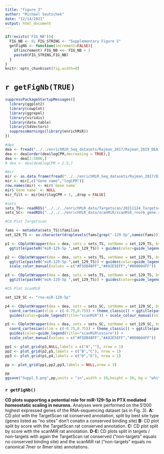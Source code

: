 ```yaml
---
title: "figure_3"
author: "Michael Soutschek"
date: "12/14/2021"
output: html_document
---
```



```r
if(!exists('FIG_NB')){
  FIG_NB <- 0; FIG_STRING <- "Supplementary Figure S"
  getFigNb <- function(increment=FALSE){
    if(increment) FIG_NB <<- FIG_NB + 1
    paste0(FIG_STRING,FIG_NB)
  }
}
knitr::opts_chunk$set(fig.width=8)
```

# `r getFigNb(TRUE)`


```r
suppressPackageStartupMessages({
  library(ggplot2)
  library(cowplot)
  library(ggrepel)
  library(viridis)
  library(data.table)
  library(S4Vectors)
  suppressWarnings(library(enrichMiR))
})
```


```r
#dea
dea <- fread("../../enrichMiR_Seq_datasets/Rajman_2017/Rajman_2019_DEA.csv")
dea <- dea[order(dea$logCPM,decreasing = TRUE),]
dea <- dea[1:5000,]
# dea <- dea[dea$logCPM > 2.5,]

#mir
mir <- as.data.frame(fread("../../enrichMiR_Seq_datasets/Rajman_2017/DIV20 enrich Neuron HC miRNA.csv"))
mir <- mir[,c("Gene name","logCPM")]
row.names(mir) <- mir$`Gene name`
mir$`Gene name` <- NULL
mir_filt <- mir[mir$logCPM > 5, ,drop = FALSE]

#sets
sets_TS<- readRDS("../../../enrichMiR_data/Targetscan/20211124_Targetscan8_Mouse_ConPred_rat.rds")
sets_SC<- readRDS("../../../enrichMiR_data/scanMiR/scanMiR_rnor6_gene.rds")
```





```r
#CD Plot Targetscan

fams <- metadata(sets_TS)$families
set_129_TS <- as.character(droplevels(fams[grep("-129-5p",names(fams))]))

p1 <- CDplotWrapper(dea = dea, sets = sets_TS, setName = set_129_TS, by = "sites", k = 2) + coord_cartesian(xlim = c(-0.75,0.75)) + theme_classic() + 
  ggtitle(paste0("miR-129-5p ",set_129_TS)) + guides(color=guide_legend(title="TargetScan")) + scale_colour_manual(values=c("#000004FF","#E65D2FFF"))

p2 <- CDplotWrapper(dea = dea, sets = sets_TS, setName = set_129_TS, by = "score") + coord_cartesian(xlim = c(-0.75,0.75)) + theme_classic() + 
  ggtitle(paste0("miR-129-5p ",set_129_TS)) + guides(color=guide_legend(title="TargetScan\ncontext++ score")) + 
  scale_color_manual(values = c("#F5DB4BFF","#A92E5EFF","#000004FF"))

p3 <- CDplotWrapper(dea = dea, sets = sets_TS, setName = set_129_TS, by = "best_stype", k = 2) + coord_cartesian(xlim = c(-0.75,0.75)) + theme_classic() + 
  ggtitle(paste0("miR-129-5p ",set_129_TS)) + guides(color=guide_legend(title="TargetScan\nbest site type")) 
```





```r
#CD Plot ScanMiR

set_129_SC <- "rno-miR-129-5p"

p4 <- CDplotWrapper(dea = dea, sets = sets_SC, setName = set_129_SC, by = "sites", k = 2) + 
  coord_cartesian(xlim = c(-0.75,0.75)) + theme_classic() + ggtitle(paste0("miR-129-5p ")) +
  guides(color=guide_legend(title="scanMiR")) + scale_colour_manual(values=c("#000004FF","#E65D2FFF"))

p5 <- CDplotWrapper(dea = dea, sets = sets_SC, setName = set_129_SC, by = "score") + 
  coord_cartesian(xlim = c(-0.75,0.75)) + theme_classic() + ggtitle(paste0("miR-129-5p ")) +
  guides(color=guide_legend(title="scanMiR\nscore")) + 
  scale_color_manual(values = c("#F5DB4BFF","#A92E5EFF","#000004FF"))
```







```r
pp1 <- plot_grid(p3,NULL,labels = c("A",""), nrow = 1)
pp2 <- plot_grid(p2,p5,labels = c("B","C"), nrow = 1)
pp3 <- plot_grid(p1,p4,labels = c("D","E"), nrow = 1)

pp <- plot_grid(pp1,pp2,pp3,labels = NULL,nrow = 3)
```


```r
pp
ggsave("Suppl_5.png",pp,units = "in",width = 10,height = 10, bg = "white")
```


### `r getFigNb()`

**CD plots supporting a potential role for miR-129-5p in PTX mediated homeostatic scaling in neurons.** Analyses were performed on the 5'000 highest expressed genes of the RNA-sequencing dataset (as in Fig. 3). **A:** CD plot with the TargetScan rat conserved annotation, split by best site type (genes listed as "no sites" don't conatin a conserved binding site) **B:** CD plot split by score with the TargetScan rat conserved annotation. **C:** CD plot split by score with the scanMiR rat annotation. **D-E:** CD plots split in targets / non-targets with again the TargetScan rat conserved ("non-targets" equals no conserved binding site) and the scanMiR rat ("non-targets" equals no canonical 7mer or 8mer site) annotations.


